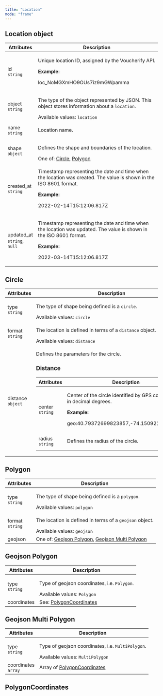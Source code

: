 ```yaml
---
title: "Location"
mode: "frame"
---
```


<div class="inner">

<h2>Location object</h2>
<table>
  <thead>
    <tr>
      <th>Attributes</th>
      <th>Description</th>
    </tr>
  </thead>
  <tbody>
    <tr>
      <td>
        id
        <br />
        <code>string</code>
      </td>
      <td>
        <p>Unique location ID, assigned by the Voucherify API.</p>
        <strong>Example:</strong>
        <p>loc_NoMGXmHO9OUs7iz9mGWpamma</p>
      </td>
    </tr>
    <tr>
      <td>
        object
        <br />
        <code>string</code>
      </td>
      <td>
        <p>
          The type of the object represented by JSON. This object stores information about a
          <code>location</code>.
        </p>
        Available values:
        <code>location</code>
      </td>
    </tr>
    <tr>
      <td>
        name
        <br />
        <code>string</code>
      </td>
      <td>
        <p>Location name.</p>
      </td>
    </tr>
    <tr>
      <td>
        shape
        <br />
        <code>object</code>
      </td>
      <td>
        <p>Defines the shape and boundaries of the location.</p>
        One of:
        <a href="#circle">Circle</a>,
        <a href="#polygon">Polygon</a>
      </td>
    </tr>
    <tr>
      <td>
        created_at
        <br />
        <code>string</code>
      </td>
      <td>
        <p>Timestamp representing the date and time when the location was created. The value is shown in the ISO 8601 format.</p>
        <strong>Example:</strong>
        <p>2022-02-14T15:12:06.817Z</p>
      </td>
    </tr>
    <tr>
      <td>
        updated_at
        <br />
        <code>string</code>,
        <code>null</code>
      </td>
      <td>
        <p>Timestamp representing the date and time when the location was updated. The value is shown in the ISO 8601 format.</p>
        <strong>Example:</strong>
        <p>2022-03-14T15:12:06.817Z</p>
      </td>
    </tr>
  </tbody>
</table>
<h2>Circle</h2>
<table>
  <thead>
    <tr>
      <th>Attributes</th>
      <th>Description</th>
    </tr>
  </thead>
  <tbody>
    <tr>
      <td>
        type
        <br />
        <code>string</code>
      </td>
      <td>
        <p>
          The type of shape being defined is a
          <code>circle</code>.
        </p>
        Available values:
        <code>circle</code>
      </td>
    </tr>
    <tr>
      <td>
        format
        <br />
        <code>string</code>
      </td>
      <td>
        <p>
          The location is defined in terms of a
          <code>distance</code>
          object.
        </p>
        Available values:
        <code>distance</code>
      </td>
    </tr>
    <tr>
      <td>
        distance
        <br />
        <code>object</code>
      </td>
      <td>
        <p>Defines the parameters for the circle.</p>
        <h3>Distance</h3>
        <table>
          <thead>
            <tr>
              <th>Attributes</th>
              <th>Description</th>
            </tr>
          </thead>
          <tbody>
            <tr>
              <td>
                center
                <br />
                <code>string</code>
              </td>
              <td>
                <p>Center of the circle identified by GPS coordinates in decimal degrees.</p>
                <strong>Example:</strong>
                <p>geo:40.79372699823857,-74.15092132694554</p>
              </td>
            </tr>
            <tr>
              <td>
                radius
                <br />
                <code>string</code>
              </td>
              <td>
                <p>Defines the radius of the circle.</p>
              </td>
            </tr>
          </tbody>
        </table>
      </td>
    </tr>
  </tbody>
</table>
<h2>Polygon</h2>
<table>
  <thead>
    <tr>
      <th>Attributes</th>
      <th>Description</th>
    </tr>
  </thead>
  <tbody>
    <tr>
      <td>
        type
        <br />
        <code>string</code>
      </td>
      <td>
        <p>
          The type of shape being defined is a
          <code>polygon</code>.
        </p>
        Available values:
        <code>polygon</code>
      </td>
    </tr>
    <tr>
      <td>
        format
        <br />
        <code>string</code>
      </td>
      <td>
        <p>
          The location is defined in terms of a
          <code>geojson</code>
          object.
        </p>
        Available values:
        <code>geojson</code>
      </td>
    </tr>
    <tr>
      <td>geojson</td>
      <td>
        One of:
        <a href="#geojson-polygon">Geojson Polygon</a>,
        <a href="#geojson-multi-polygon">Geojson Multi Polygon</a>
      </td>
    </tr>
  </tbody>
</table>
<h2>Geojson Polygon</h2>
<table>
  <thead>
    <tr>
      <th>Attributes</th>
      <th>Description</th>
    </tr>
  </thead>
  <tbody>
    <tr>
      <td>
        type
        <br />
        <code>string</code>
      </td>
      <td>
        <p>
          Type of geojson coordinates, i.e.
          <code>Polygon</code>.
        </p>
        Available values:
        <code>Polygon</code>
      </td>
    </tr>
    <tr>
      <td>coordinates</td>
      <td>
        See:
        <a href="#polygoncoordinates">PolygonCoordinates</a>
      </td>
    </tr>
  </tbody>
</table>
<h2>Geojson Multi Polygon</h2>
<table>
  <thead>
    <tr>
      <th>Attributes</th>
      <th>Description</th>
    </tr>
  </thead>
  <tbody>
    <tr>
      <td>
        type
        <br />
        <code>string</code>
      </td>
      <td>
        <p>
          Type of geojson coordinates, i.e.
          <code>MultiPolygon</code>.
        </p>
        Available values:
        <code>MultiPolygon</code>
      </td>
    </tr>
    <tr>
      <td>
        coordinates
        <br />
        <code>array</code>
      </td>
      <td>
        Array of
        <a href="#polygoncoordinates">PolygonCoordinates</a>
      </td>
    </tr>
  </tbody>
</table>
<h2>PolygonCoordinates</h2>

</div>
